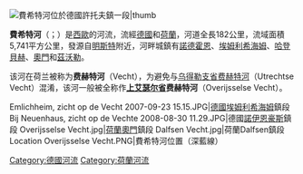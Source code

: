 {{NoteTA
|G1=荷兰地名
}}
[[Image:Schüttorf_Vechtecreek.jpg|費希特河位於[[德國]][[許托夫|許托夫]]鎮一段|thumb]]
{{Coord|52|33|44|N|6|6|4|E|display=title}}

'''費希特河'''（{{lang-de|Vechte}}；{{lang-nl|Overijsselse Vecht}}）是[[西歐|西歐]]的河流，流經[[德國|德國]]和[[荷蘭|荷蘭]]，河道全長182公里，流域面積5,741平方公里，發源自[[明斯特|明斯特]]附近，河畔城鎮有[[諾德霍恩|諾德霍恩]]、[[埃姆利希海姆|埃姆利希海姆]]、[[哈登貝赫|哈登貝赫]]、[[奧門|奧門]]和[[茲沃勒|茲沃勒]]。

该河在荷兰被称为'''费赫特河'''（Vecht），为避免与[[费赫特河_(乌得勒支省)|乌得勒支省费赫特河]]（Utrechtse Vecht）混淆，该河一般被全称作'''[[上艾瑟尔省|上艾瑟尔省]]费赫特河'''（Overijsselse Vecht）。
<gallery>
Emlichheim, zicht op de Vecht 2007-09-23 15.15.JPG|[[德國|德國]][[埃姆利希海姆|埃姆利希海姆]]鎮段
Bij Neuenhaus, zicht op de Vechte 2008-08-30 11.29.JPG|德國[[諾伊恩豪斯|諾伊恩豪斯]]鎮段
Overijsselse Vecht.jpg|[[荷蘭|荷蘭]][[奧門|奧門]]鎮段
Dalfsen Vecht.jpg|荷蘭Dalfsen鎮段
Location Overijsselse Vecht.PNG|費希特河位置（深藍線）
</gallery>

{{Germany-geo-stub}}
{{Netherlands-geo-stub}}
[[Category:德國河流|Category:德國河流]]
[[Category:荷蘭河流|Category:荷蘭河流]]
